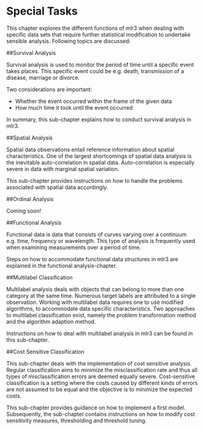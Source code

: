 # Special Tasks {#special-tasks}

This chapter explores the different functions of mlr3 when dealing with specific data sets that require further statistical modification to undertake sensible analysis.
Following topics are discussed: 

##Survival Analysis 

Survival analysis is used to monitor the period of time until a specific event takes places.
This specific event could be e.g. death, transmission of a disease, marriage or divorce.

Two considerations are important:

- Whether the event occurred within the frame of the given data
- How much time it took until the event occurred

In summary, this sub-chapter explains how to conduct survival analysis in mlr3.

##Spatial Analysis

Spatial data observations entail reference information about spatial characteristics.
One of the largest shortcomings of spatial data analysis is the inevitable auto-correlation in spatial data.
Auto-correlation is especially severe in data with marginal spatial variation.

This sub-chapter provides instructions on how to handle the problems associated with spatial data accordingly.

##Ordinal Analysis

Coming soon!

##Functional Analysis

Functional data is data that consists of curves varying over a continuum e.g. time, frequency or wavelength.
This type of analysis is frequently used when examining measurements over a period of time.

Steps on how to accommodate functional data structures in mlr3 are explained in the functional analysis-chapter.

##Multilabel Classification

Multilabel analysis deals with objects that can belong to more than one category at the same time.
Numerous target labels are attributed to a single observation.
Working with multilabel data requires one to use modified algorithms, to accommodate data specific characteristics.
Two approaches to multilabel classification exist, namely the problem transformation method and the algorithm adaption method.

Instructions on how to deal with multilabel analysis in mlr3 can be found in this sub-chapter.

##Cost Sensitive Classification

This sub-chapter deals with the implementation of cost sensitive analysis.
Regular classification aims to minimize the misclassification rate and thus all types of misclassification errors are deemed equally severe.
Cost-sensitive classification is a setting where the costs caused by different kinds of errors are not assumed to be equal and the objective is to minimize the expected costs.

This sub-chapter provides guidance on how to implement a first model.
Subsequently, the sub-chapter contains instructions on how to modify cost sensitivity measures, thresholding and threshold tuning.
